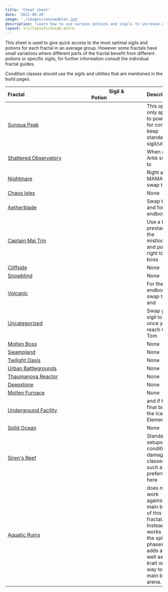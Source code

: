 ```yaml
---
title: 'Cheat sheet'
date: '2021-08-20'
image: './images/consumables.jpg'
description: 'Learn how to use various potions and sigils to increase damage output.'
layout: src/layouts/Guide.astro
---
```


This sheet is used to give quick access to the most optimal sigils and potions for each fractal in an average group. However some fractals have small variations where different parts of the fractal benefit from different potions or specific sigils, for further information consult the individual fractal guides.

<Warning>
Condition classes should use the sigils and utilities that are mentioned in the build pages.
</Warning>

| Fractal                                                  | Sigil & Potion                                                                                                                      | Description                                                                                                                                                                          |
| -------------------------------------------------------- | ----------------------------------------------------------------------------------------------------------------------------------- | ------------------------------------------------------------------------------------------------------------------------------------------------------------------------------------ |
| [Sunqua Peak](/fractals/sunqua-peak)                     | <Item id="36053" size="large" disableText/> <Item id="24868" size="large" disableText/> <Item id="9443" size="large" disableText/>  | This option only applies to power, for condi keep standard sigil/utility.                                                                                                            |
| [Shattered Observatory](/fractals/shattered-observatory) | <Item id="24615" size="large" disableText/> <Item id="24868" size="large" disableText/> <Item id="9443" size="large" disableText/>  | When at Arkk swap to <Item id="50082"/>                                                                                                                                              |
| [Nightmare](/fractals/nightmare)                         | <Item id="24615" size="large" disableText/> <Item id="24868" size="large" disableText/> <Item id="50082" size="large" disableText/> | Right after MAMA swap <Item id="24615"/> to <Item id="24658"/>                                                                                                                       |
| [Chaos Isles](/fractals/chaos-isles)                     | <Item id="24615" size="large" disableText/> <Item id="24868" size="large" disableText/> <Item id="9443" size="large" disableText/>  | None                                                                                                                                                                                 |
| [Aetherblade](/fractals/aetherblade)                     | <Item id="24615" size="large" disableText/> <Item id="24868" size="large" disableText/> <Item id="50082" size="large" disableText/> | Swap to <Item id="24672"/> and <Item id="8887"/> for the endboss.                                                                                                                    |
| [Captain Mai Trin](/fractals/captain-mai-trin-boss)      | <Item id="24615" size="large" disableText/> <Item id="24868" size="large" disableText/> <Item id="50082" size="large" disableText/> | Use a <Item id="78978"/> to prestack at the mistlock and port right to the boss                                                                                                      |
| [Cliffside](/fractals/cliffside)                         | <Item id="24615" size="large" disableText/> <Item id="24678" size="large" disableText/> <Item id="8881" size="large" disableText/>  | None                                                                                                                                                                                 |
| [Snowblind](/fractals/snowblind)                         | <Item id="36053" size="large" disableText/> <Item id="24667" size="large" disableText/> <Item id="8883" size="large" disableText/>  | None                                                                                                                                                                                 |
| [Volcanic](/fractals/volcanic)                           | <Item id="36053" size="large" disableText/> <Item id="24648" size="large" disableText/> <Item id="8890" size="large" disableText/>  | For the endboss swap <Item id="24648"/> to <Item id="24868"/> and <Item id="8886"/>                                                                                                  |
| [Uncategorized](/fractals/uncategorized)                 | <Item id="24615" size="large" disableText/> <Item id="24868" size="large" disableText/> <Item id="8887" size="large" disableText/>  | Swap your <Item id="24615"/> sigil to <Item id="24672"/> once you reach Old Tom                                                                                                      |
| [Molten Boss](/fractals/molten-boss)                     | <Item id="24615" size="large" disableText/> <Item id="24868" size="large" disableText/> <Item id="50082" size="large" disableText/> | None                                                                                                                                                                                 |
| [Swampland](/fractals/swampland)                         | <Item id="36053" size="large" disableText/> <Item id="24868" size="large" disableText/> <Item id="9443" size="large" disableText/>  | None                                                                                                                                                                                 |
| [Twilight Oasis](/fractals/twilight-oasis)               | <Item id="24615" size="large" disableText/> <Item id="36053" size="large" disableText/> <Item id="9443" size="large" disableText/>  | None                                                                                                                                                                                 |
| [Urban Battlegrounds](/fractals/urban-battlegrounds)     | <Item id="24615" size="large" disableText/> <Item id="24868" size="large" disableText/> <Item id="9443" size="large" disableText/>  | None                                                                                                                                                                                 |
| [Thaumanova Reactor](/fractals/thaumanova-reactor)       | <Item id="24615" size="large" disableText/> <Item id="24868" size="large" disableText/> <Item id="9443" size="large" disableText/>  | None                                                                                                                                                                                 |
| [Deepstone](/fractals/deepstone)                         | <Item id="24615" size="large" disableText/> <Item id="24554" size="large" disableText/> <Item id="9443" size="large" disableText/>  | None                                                                                                                                                                                 |
| [Molten Furnace](/fractals/molten-furnace)               | <Item id="24615" size="large" disableText/> <Item id="24554" size="large" disableText/> <Item id="50082" size="large" disableText/> | None                                                                                                                                                                                 |
| [Underground Facility](/fractals/underground-facility)   | <Item id="36053" size="large" disableText/> <Item id="24684" size="large" disableText/> <Item id="8892" size="large" disableText/>  | <Item id="24661"/> and <Item id="8885"/> if the final boss is the Ice Elemental                                                                                                      |
| [Solid Ocean](/fractals/solid-ocean)                     | <Item id="36053" size="large" disableText/> <Item id="24661" size="large" disableText/> <Item id="8885" size="large" disableText/>  | None                                                                                                                                                                                 |
| [Siren's Reef](/fractals/sirens-reef)                    | <Item id="24615" size="large" disableText/> <Item id="24868" size="large" disableText/> <Item id="9443" size="large" disableText/>  | Standard setups on condition damage classes such as [<Specialization name="Firebrand" text="Condition Firebrand" disableLink/>](/builds/guardian/condi-firebrand) are preferred here |
| [Aquatic Ruins](/fractals/aquatic-ruins)                 | <Item id="24615" size="large" disableText/> <Item id="24658" size="large" disableText/> <Item id="50082" size="large" disableText/> | <Item id="24658"/> does not work against the main boss of this fractal. Instead, it works on the split phases and adds as well as the krait on the way to the main boss arena.       |
